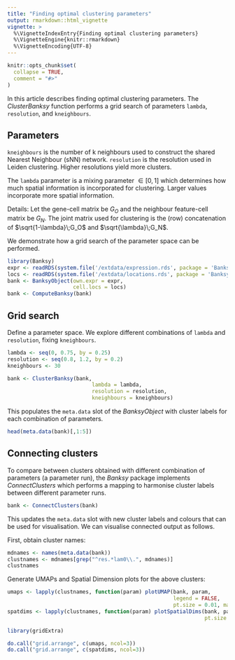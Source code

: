 ```yaml
---
title: "Finding optimal clustering parameters"
output: rmarkdown::html_vignette
vignette: >
  %\VignetteIndexEntry{Finding optimal clustering parameters}
  %\VignetteEngine{knitr::rmarkdown}
  %\VignetteEncoding{UTF-8}
---
```


```r
knitr::opts_chunk$set(
  collapse = TRUE,
  comment = "#>"
)
```

In this article describes finding optimal clustering parameters. The 
*ClusterBanksy* function performs a grid search of parameters `lambda`, 
`resolution`, and `kneighbours`. 

## Parameters

`kneighbours` is the number of k neighbours used to construct the shared Nearest
Neighbour (sNN) network. `resolution` is the resolution used in Leiden clustering.
Higher resolutions yield more clusters.

The `lambda` parameter is a mixing parameter $\in[0,1]$ which determines how 
much spatial information is incorporated for clustering. Larger values 
incorporate more spatial information. 

Details:
Let the gene-cell matrix be $G_O$ and the neighbour feature-cell matrix be $G_N$.
The joint matrix used for clustering is the (row) concatenation of 
$\sqrt{1-\lambda}\;G_O$ and $\sqrt{\lambda}\;G_N$.

We demonstrate how a grid search of the parameter space can be performed.
```r
library(Banksy)
expr <- readRDS(system.file('/extdata/expression.rds', package = 'Banksy'))
locs <- readRDS(system.file('/extdata/locations.rds', package = 'Banksy'))
bank <- BanksyObject(own.expr = expr,
                     cell.locs = locs)
bank <- ComputeBanksy(bank)
```

## Grid search

Define a parameter space. We explore different combinations of `lambda` and 
`resolution`, fixing `kneighbours`.
```r
lambda <- seq(0, 0.75, by = 0.25)
resolution <- seq(0.8, 1.2, by = 0.2)
kneighbours <- 30

bank <- ClusterBanksy(bank, 
                           lambda = lambda,
                           resolution = resolution,
                           kneighbours = kneighbours)
```

This populates the `meta.data` slot of the *BanksyObject* with cluster labels
for each combination of parameters.
```r
head(meta.data(bank)[,1:5])
```

## Connecting clusters

To compare between clusters obtained with different combination of parameters 
(a parameter run), the *Banksy* package implements *ConnectClusters* which
performs a mapping to harmonise cluster labels between different parameter runs.

```r
bank <- ConnectClusters(bank)
```

This updates the `meta.data` slot with new cluster labels and colours that can
be used for visualisation. We can visualise connected output as follows.

First, obtain cluster names:
```r
mdnames <- names(meta.data(bank))
clustnames <- mdnames[grep("^res.*lam0\\.", mdnames)]
clustnames
```

Generate UMAPs and Spatial Dimension plots for the above clusters:
```r
umaps <- lapply(clustnames, function(param) plotUMAP(bank, param, 
                                                     legend = FALSE, 
                                                     pt.size = 0.01, main.size = 3))
spatdims <- lapply(clustnames, function(param) plotSpatialDims(bank, param, 
                                                               pt.size = 0.01, main.size = 3))

library(gridExtra)

do.call("grid.arrange", c(umaps, ncol=3))
do.call("grid.arrange", c(spatdims, ncol=3))
```
